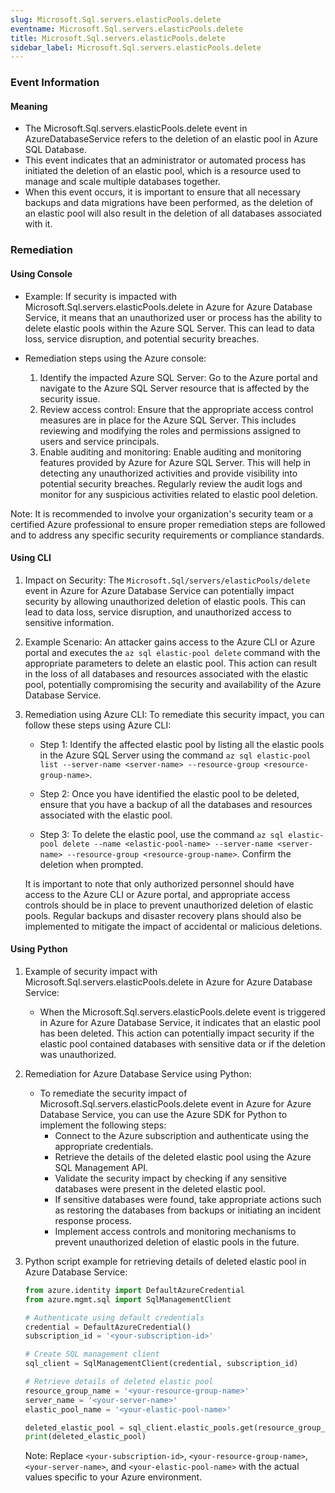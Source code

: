 ```yaml
--- 
slug: Microsoft.Sql.servers.elasticPools.delete
eventname: Microsoft.Sql.servers.elasticPools.delete
title: Microsoft.Sql.servers.elasticPools.delete
sidebar_label: Microsoft.Sql.servers.elasticPools.delete
---
```

                       
### Event Information

#### Meaning

- The Microsoft.Sql.servers.elasticPools.delete event in AzureDatabaseService refers to the deletion of an elastic pool in Azure SQL Database.
- This event indicates that an administrator or automated process has initiated the deletion of an elastic pool, which is a resource used to manage and scale multiple databases together.
- When this event occurs, it is important to ensure that all necessary backups and data migrations have been performed, as the deletion of an elastic pool will also result in the deletion of all databases associated with it.

### Remediation

#### Using Console

- Example: If security is impacted with Microsoft.Sql.servers.elasticPools.delete in Azure for Azure Database Service, it means that an unauthorized user or process has the ability to delete elastic pools within the Azure SQL Server. This can lead to data loss, service disruption, and potential security breaches.

- Remediation steps using the Azure console:
  1. Identify the impacted Azure SQL Server: Go to the Azure portal and navigate to the Azure SQL Server resource that is affected by the security issue.
  2. Review access control: Ensure that the appropriate access control measures are in place for the Azure SQL Server. This includes reviewing and modifying the roles and permissions assigned to users and service principals.
  3. Enable auditing and monitoring: Enable auditing and monitoring features provided by Azure for Azure SQL Server. This will help in detecting any unauthorized activities and provide visibility into potential security breaches. Regularly review the audit logs and monitor for any suspicious activities related to elastic pool deletion.

Note: It is recommended to involve your organization's security team or a certified Azure professional to ensure proper remediation steps are followed and to address any specific security requirements or compliance standards.

#### Using CLI

1. Impact on Security: The `Microsoft.Sql/servers/elasticPools/delete` event in Azure for Azure Database Service can potentially impact security by allowing unauthorized deletion of elastic pools. This can lead to data loss, service disruption, and unauthorized access to sensitive information.

2. Example Scenario: An attacker gains access to the Azure CLI or Azure portal and executes the `az sql elastic-pool delete` command with the appropriate parameters to delete an elastic pool. This action can result in the loss of all databases and resources associated with the elastic pool, potentially compromising the security and availability of the Azure Database Service.

3. Remediation using Azure CLI: To remediate this security impact, you can follow these steps using Azure CLI:

   - Step 1: Identify the affected elastic pool by listing all the elastic pools in the Azure SQL Server using the command `az sql elastic-pool list --server-name <server-name> --resource-group <resource-group-name>`.
   
   - Step 2: Once you have identified the elastic pool to be deleted, ensure that you have a backup of all the databases and resources associated with the elastic pool.
   
   - Step 3: To delete the elastic pool, use the command `az sql elastic-pool delete --name <elastic-pool-name> --server-name <server-name> --resource-group <resource-group-name>`. Confirm the deletion when prompted.
   
   It is important to note that only authorized personnel should have access to the Azure CLI or Azure portal, and appropriate access controls should be in place to prevent unauthorized deletion of elastic pools. Regular backups and disaster recovery plans should also be implemented to mitigate the impact of accidental or malicious deletions.

#### Using Python

1. Example of security impact with Microsoft.Sql.servers.elasticPools.delete in Azure for Azure Database Service:
   - When the Microsoft.Sql.servers.elasticPools.delete event is triggered in Azure for Azure Database Service, it indicates that an elastic pool has been deleted. This action can potentially impact security if the elastic pool contained databases with sensitive data or if the deletion was unauthorized.

2. Remediation for Azure Database Service using Python:
   - To remediate the security impact of Microsoft.Sql.servers.elasticPools.delete event in Azure for Azure Database Service, you can use the Azure SDK for Python to implement the following steps:
     - Connect to the Azure subscription and authenticate using the appropriate credentials.
     - Retrieve the details of the deleted elastic pool using the Azure SQL Management API.
     - Validate the security impact by checking if any sensitive databases were present in the deleted elastic pool.
     - If sensitive databases were found, take appropriate actions such as restoring the databases from backups or initiating an incident response process.
     - Implement access controls and monitoring mechanisms to prevent unauthorized deletion of elastic pools in the future.

3. Python script example for retrieving details of deleted elastic pool in Azure Database Service:
   ```python
   from azure.identity import DefaultAzureCredential
   from azure.mgmt.sql import SqlManagementClient

   # Authenticate using default credentials
   credential = DefaultAzureCredential()
   subscription_id = '<your-subscription-id>'

   # Create SQL management client
   sql_client = SqlManagementClient(credential, subscription_id)

   # Retrieve details of deleted elastic pool
   resource_group_name = '<your-resource-group-name>'
   server_name = '<your-server-name>'
   elastic_pool_name = '<your-elastic-pool-name>'

   deleted_elastic_pool = sql_client.elastic_pools.get(resource_group_name, server_name, elastic_pool_name)
   print(deleted_elastic_pool)
   ```
   Note: Replace `<your-subscription-id>`, `<your-resource-group-name>`, `<your-server-name>`, and `<your-elastic-pool-name>` with the actual values specific to your Azure environment.


 